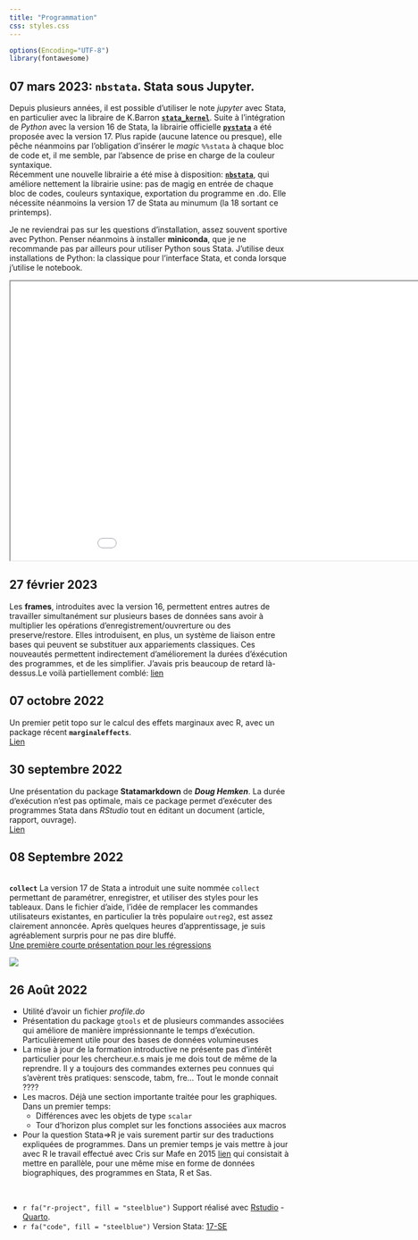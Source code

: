 ```yaml
---
title: "Programmation"
css: styles.css
---
```


```r
options(Encoding="UTF-8")
library(fontawesome)
```


::: callout-note 
## 07 mars 2023: **`nbstata`**. Stata sous Jupyter.

Depuis plusieurs années, il est possible d'utiliser le note *jupyter* avec Stata, en particulier avec la libraire de K.Barron [**`stata_kernel`**](https://kylebarron.dev/stata_kernel/). Suite à l'intégration de *Python* avec la version 16 de Stata, la librairie officielle [**`pystata`**](https://www.stata.com/python/pystata/index.html) a été proposée avec la version 17. Plus rapide (aucune latence ou presque), elle pêche néanmoins par l'obligation d'insérer le *magic* `%%stata` à chaque bloc de code et, il me semble, par l'absence de prise en charge de la couleur syntaxique.   
Récemment une nouvelle librairie a été mise à disposition: [**`nbstata`**](https://github.com/hugetim/nbstata), qui améliore nettement la librairie usine: pas de magig en entrée de chaque bloc de codes, couleurs syntaxique, exportation du programme en .do.  Elle nécessite néanmoins la version 17 de Stata au minumum (la 18 sortant ce printemps).  

Je ne reviendrai pas sur les questions d'installation, assez souvent sportive avec Python. Penser néanmoins à installer **miniconda**, que je ne recommande pas par ailleurs pour utiliser Python sous Stata. J'utilise deux installations de Python: la classique pour l'interface Stata, et conda lorsque j'utilise le notebook.  


  <iframe id="inlineFrameExample"
      title="Inline Frame Example"
      width="1000"
      height="500"
      src="divers/nbstata.htm">
  </iframe>



:::


::: callout-note 
## 27 février 2023

Les  **frames**, introduites avec la version 16, permettent entres autres de travailler simultanément sur plusieurs bases de données sans avoir à multiplier les opérations  d'enregistrement/ouvrerture ou des preserve/restore. Elles introduisent, en plus, un système de liaison entre bases qui peuvent se substituer aux appariements classiques. Ces nouveautés permettent indirectement d'améliorement la durées d'éxécution des programmes, et de les simplifier. J'avais pris beaucoup de retard là-dessus.Le voilà partiellement comblé: [lien](/speedup/frame/frame.html)

:::

::: callout-note 
## 07 octobre 2022

Un premier petit topo sur le calcul des effets marginaux avec R, avec un package récent **`marginaleffects`**.  
[Lien](R/marginaleffect/marginaleffect.html)

:::

::: callout-note

## 30 septembre 2022

Une présentation du package **Statamarkdown** de ***Doug Hemken***. La durée d'exécution n'est pas optimale, mais ce package permet d'exécuter des programmes Stata dans *RStudio* tout en éditant un 
document (article, rapport, ouvrage).  
[Lien](R/statamarkdown/statamarkdown_html.html)
:::

::: callout-note

## 08 Septembre 2022

::: {layout-ncol=2}
<br>
**`collect`** 
La version 17 de Stata a introduit une suite nommée `collect` permettant de paramétrer, enregistrer, et utiliser des styles pour les tableaux. Dans le fichier d'aide, l'idée de  remplacer les commandes utilisateurs existantes, en particulier la très populaire `outreg2`, est assez clairement annoncée. Après quelques heures d'apprentissage, je suis agréablement surpris pour ne pas dire bluffé.   
[Une première courte présentation pour les régressions](tableaux/intro.html)


![](tableaux/collect.PNG)

:::
:::


::: callout-note
## 26 Août 2022

-   Utilité d'avoir un fichier *profile.do*
-   Présentation du package `gtools` et de plusieurs commandes associées qui améliore de manière impréssionnante le temps d'exécution. Particulièrement utile pour des bases de données volumineuses
-   La mise à jour de la formation introductive ne présente pas d'intérêt particulier pour les chercheur.e.s mais je me dois tout de même de la reprendre. Il y a toujours des commandes externes peu connues qui s'avèrent très pratiques: senscode, tabm, fre... Tout le monde connait ????
-   Les macros. Déjà une section importante traitée pour les graphiques. Dans un premier temps:
    -   Différences avec les objets de type `scalar`
    -   Tour d'horizon plus complet sur les fonctions associées aux macros
-   Pour la question Stata=\>R je vais surement partir sur des traductions expliquées de programmes. Dans un premier temps je vais mettre à jour avec R le travail effectué avec Cris sur Mafe en 2015 [lien](https://mafeproject.site.ined.fr/en/methodo/methodological_notes/) qui consistait à mettre en parallèle, pour une même mise en forme de données biographiques, des programmes en Stata, R et Sas.
:::

<br>

-   `r fa("r-project", fill = "steelblue")` Support réalisé avec [Rstudio](href:https://www.rstudio.com) - [Quarto](https://quarto.org).
-   `r fa("code", fill = "steelblue")` Version Stata: [17-SE](https://www.stata.com/)
